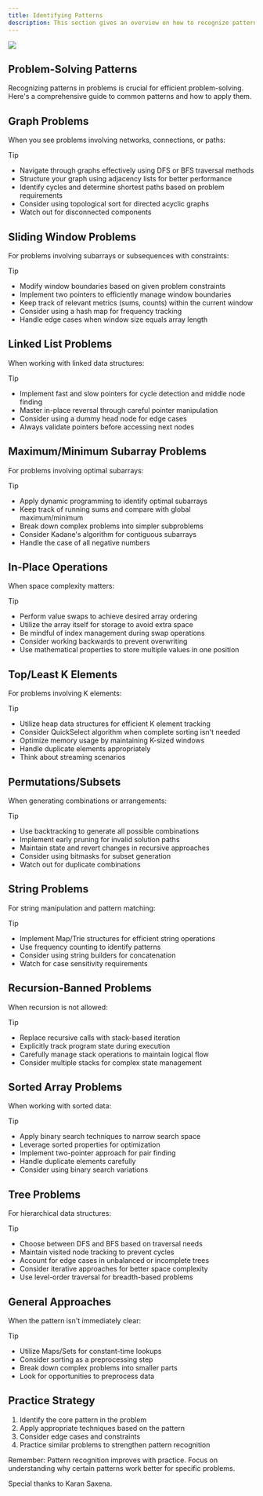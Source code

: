 ```yaml
---
title: Identifying Patterns
description: This section gives an overview on how to recognize patterns.
---
```


![](/p.png)

## <HoverUnderline>Problem-Solving Patterns</HoverUnderline>

Recognizing patterns in problems is crucial for efficient problem-solving. Here's a comprehensive guide to common patterns and how to apply them.

## Graph Problems

When you see problems involving networks, connections, or paths:

> [!TIP]
> - Navigate through graphs effectively using DFS or BFS traversal methods
> - Structure your graph using adjacency lists for better performance
> - Identify cycles and determine shortest paths based on problem requirements
> - Consider using topological sort for directed acyclic graphs
> - Watch out for disconnected components

## Sliding Window Problems

For problems involving subarrays or subsequences with constraints:

> [!TIP]
> - Modify window boundaries based on given problem constraints
> - Implement two pointers to efficiently manage window boundaries
> - Keep track of relevant metrics (sums, counts) within the current window
> - Consider using a hash map for frequency tracking
> - Handle edge cases when window size equals array length

## Linked List Problems

When working with linked data structures:

> [!TIP]
> - Implement fast and slow pointers for cycle detection and middle node finding
> - Master in-place reversal through careful pointer manipulation
> - Consider using a dummy head node for edge cases
> - Always validate pointers before accessing next nodes

## Maximum/Minimum Subarray Problems

For problems involving optimal subarrays:

> [!TIP]
> - Apply dynamic programming to identify optimal subarrays
> - Keep track of running sums and compare with global maximum/minimum
> - Break down complex problems into simpler subproblems
> - Consider Kadane's algorithm for contiguous subarrays
> - Handle the case of all negative numbers

## In-Place Operations

When space complexity matters:

> [!TIP]
> - Perform value swaps to achieve desired array ordering
> - Utilize the array itself for storage to avoid extra space
> - Be mindful of index management during swap operations
> - Consider working backwards to prevent overwriting
> - Use mathematical properties to store multiple values in one position

## Top/Least K Elements

For problems involving K elements:

> [!TIP]
> - Utilize heap data structures for efficient K element tracking
> - Consider QuickSelect algorithm when complete sorting isn't needed
> - Optimize memory usage by maintaining K-sized windows
> - Handle duplicate elements appropriately
> - Think about streaming scenarios

## Permutations/Subsets

When generating combinations or arrangements:

> [!TIP]
> - Use backtracking to generate all possible combinations
> - Implement early pruning for invalid solution paths
> - Maintain state and revert changes in recursive approaches
> - Consider using bitmasks for subset generation
> - Watch out for duplicate combinations

## String Problems

For string manipulation and pattern matching:

> [!TIP]
> - Implement Map/Trie structures for efficient string operations
> - Use frequency counting to identify patterns
> - Consider using string builders for concatenation
> - Watch for case sensitivity requirements

## Recursion-Banned Problems

When recursion is not allowed:

> [!TIP]
> - Replace recursive calls with stack-based iteration
> - Explicitly track program state during execution
> - Carefully manage stack operations to maintain logical flow
> - Consider multiple stacks for complex state management

## Sorted Array Problems

When working with sorted data:

> [!TIP]
> - Apply binary search techniques to narrow search space
> - Leverage sorted properties for optimization
> - Implement two-pointer approach for pair finding
> - Handle duplicate elements carefully
> - Consider using binary search variations

## Tree Problems

For hierarchical data structures:

> [!TIP]
> - Choose between DFS and BFS based on traversal needs
> - Maintain visited node tracking to prevent cycles
> - Account for edge cases in unbalanced or incomplete trees
> - Consider iterative approaches for better space complexity
> - Use level-order traversal for breadth-based problems

## General Approaches

When the pattern isn't immediately clear:

> [!TIP]
> - Utilize Maps/Sets for constant-time lookups
> - Consider sorting as a preprocessing step
> - Break down complex problems into smaller parts
> - Look for opportunities to preprocess data

## <HoverUnderline>Practice Strategy</HoverUnderline>

1. Identify the core pattern in the problem
2. Apply appropriate techniques based on the pattern
3. Consider edge cases and constraints
4. Practice similar problems to strengthen pattern recognition

Remember: Pattern recognition improves with practice. Focus on understanding why certain patterns work better for specific problems.

<Note type="note">
    Special thanks to Karan Saxena.
</Note>

